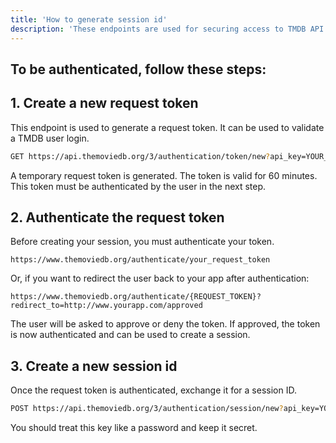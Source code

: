 ---
title: 'How to generate session id'
description: 'These endpoints are used for securing access to TMDB API and user accounts.'
---


## To be authenticated, follow these steps:

##
## 1. Create a new request token

This endpoint is used to generate a request token. It can be used to validate a TMDB user login.

```bash
GET https://api.themoviedb.org/3/authentication/token/new?api_key=YOUR_API_KEY

```

<Note>
    A temporary request token is generated.  
    The token is valid for 60 minutes.  
    This token must be authenticated by the user in the next step.
</Note>

## 2. Authenticate the request token

Before creating your session, you must authenticate your token.

```url
https://www.themoviedb.org/authenticate/your_request_token
```

Or, if you want to redirect the user back to your app after authentication:

```url
https://www.themoviedb.org/authenticate/{REQUEST_TOKEN}?redirect_to=http://www.yourapp.com/approved

```
<Note>
The user will be asked to approve or deny the token.
If approved, the token is now authenticated and can be used to create a session.
</Note>

## 3. Create a new session id

Once the request token is authenticated, exchange it for a session ID.

```bash
POST https://api.themoviedb.org/3/authentication/session/new?api_key=YOUR_API_KEY
```

<Note>
  You should treat this key like a password and keep it secret.
</Note>
